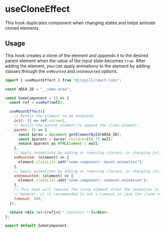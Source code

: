 
<Meta title="Hooks/useCloneEffect" />
<Styles />

# useCloneEffect

This hook duplicates component when changing states and helps animate cloned elements.

## Usage

This hook creates a clone of the element and appends it to the desired parent element when the value of the input state becomes `true`. After adding the element, you can apply animations to the element by adding classes through the `onMounted` and `onUnmounted` options.

```jsx
import { useMountEffect } from "@jinpill/react-libs";

const AREA_ID = "__some-area";

const SomeComponent = () => {
  const ref = useRef(null);

  useMountEffect({
    // Return the element to be animated.
    init: () => ref.current,
    // Return the parent element to append the clone element.
    parent: () => {
      const $area = document.getElementById(AREA_ID);
      const $parent = $area?.children[0] ?? null;
      return $parent as HTMLElement | null;
    },
    // Apply animations by adding or removing classes, or changing inline styles directly.
    onMounted: (element) => {
      element.classList.add("some-component--mount-animation");
    },
    // Apply animations by adding or removing classes, or changing inline styles directly.
    onUnmounted: (element) => {
      element.classList.add("some-component--unmount-animation");
    },
    // This hook will removes the clone element after the animation is completed.
    // However, it is recommended to set a timeout in case the clone remains.
    timeout: 500,
  });

  return <div ref={ref}>{/* Contents */}</div>;
};

export default SomeComponent;
```
